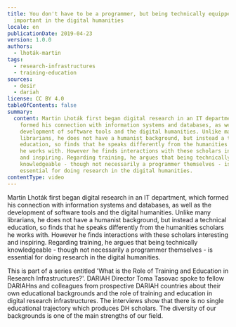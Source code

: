 ```yaml
---
title: You don't have to be a programmer, but being technically equipped is
  important in the digital humanities
locale: en
publicationDate: 2019-04-23
version: 1.0.0
authors:
  - lhoták-martin
tags:
  - research-infrastructures
  - training-education
sources:
  - desir
  - dariah
license: CC BY 4.0
tableOfContents: false
summary:
  content: Martin Lhoták first began digital research in an IT department, which
    formed his connection with information systems and databases, as well as the
    development of software tools and the digital humanities. Unlike many
    librarians, he does not have a humanist background, but instead a technical
    education, so finds that he speaks differently from the humanities scholars
    he works with. However he finds interactions with these scholars interesting
    and inspiring. Regarding training, he argues that being technically
    knowledgeable - though not necessarily a programmer themselves - is
    essential for doing research in the digital humanities.
contentType: video
---
```

Martin Lhoták first began digital research in an IT department, which formed his connection with information systems and databases, as well as the development of software tools and the digital humanities. Unlike many librarians, he does not have a humanist background, but instead a technical education, so finds that he speaks differently from the humanities scholars he works with. However he finds interactions with these scholars interesting and inspiring. Regarding training, he argues that being technically knowledgeable - though not necessarily a programmer themselves - is essential for doing research in the digital humanities.

This is part of a series entitled 'What is the Role of Training and Education in Research Infrastructures?'. DARIAH Director Toma Tasovac spoke to fellow DARIAHns and colleagues from prospective DARIAH countries about their own educational backgrounds and the role of training and education in digital research infrastructures. The interviews show that there is no single educational trajectory which produces DH scholars. The diversity of our backgrounds is one of the main strengths of our field.

<VideoCard title="You don't have to be a programmer, but being technically equipped is important in the digital humanities" id="UPGetssiNL0" image="images/lhotak-training.jpg" provider="youtube" />


